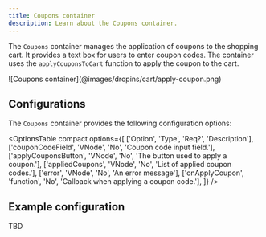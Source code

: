 ```yaml
---
title: Coupons container
description: Learn about the Coupons container.
---
```



The `Coupons` container manages the application of coupons to the shopping cart. It provides a text box  for users to enter coupon codes. The container uses the `applyCouponsToCart` function to apply the coupon to the cart.

<Diagram caption="Coupons container">
  ![Coupons container](@images/dropins/cart/apply-coupon.png)
</Diagram>

## Configurations

The `Coupons` container provides the following configuration options:

<OptionsTable
  compact
  options={[
    ['Option', 'Type', 'Req?', 'Description'],
    ['couponCodeField', 'VNode', 'No', 'Coupon code input field.'],
    ['applyCouponsButton', 'VNode', 'No', 'The button used to apply a coupon.'],
    ['appliedCoupons', 'VNode', 'No', 'List of applied coupon codes.'],
    ['error', 'VNode', 'No', 'An error message'],
    ['onApplyCoupon', 'function', 'No', 'Callback when applying a coupon code.'],
  ]}
/>

## Example configuration

TBD
